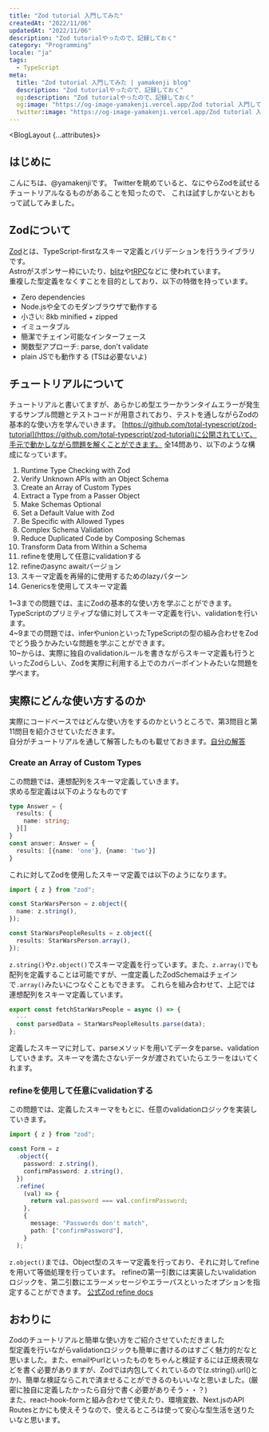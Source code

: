 ```yaml
---
title: "Zod tutorial 入門してみた"
createdAt: "2022/11/06"
updatedAt: "2022/11/06"
description: "Zod tutorialやったので、記録しておく"
category: "Programming"
locale: "ja"
tags:
  - TypeScript
meta:
  title: "Zod tutorial 入門してみた | yamakenji blog"
  description: "Zod tutorialやったので、記録しておく"
  og:description: "Zod tutorialやったので、記録しておく"
  og:image: "https://og-image-yamakenji.vercel.app/Zod tutorial 入門してみた.png"
  twitter:image: "https://og-image-yamakenji.vercel.app/Zod tutorial 入門してみた.png"
---
```


<BlogLayout {...attributes}>
## はじめに
こんにちは、@yamakenjiです。
Twitterを眺めていると、なにやらZodを試せるチュートリアルなるものがあることを知ったので、
これは試すしかないとおもって試してみました。

## Zodについて
[Zod](https://zod.dev/)とは、TypeScript-firstなスキーマ定義とバリデーションを行うライブラリです。  
Astroがスポンサー枠にいたり、[blitz](https://github.com/blitz-js/blitz)や[tRPC](https://github.com/trpc/trpc)などに
使われています。  
重複した型定義をなくすことを目的としており、以下の特徴を持っています。
- Zero dependencies
- Node.jsや全てのモダンブラウザで動作する
- 小さい: 8kb minified + zipped
- イミュータブル
- 簡潔でチェイン可能なインターフェース
- 関数型アプローチ: parse, don't validate
- plain JSでも動作する (TSは必要ないよ)  

## チュートリアルについて
チュートリアルと書いてますが、あらかじめ型エラーかランタイムエラーが発生するサンプル問題とテストコードが用意されており、テストを通しながらZodの基本的な使い方を学んでいきます。
[https://github.com/total-typescript/zod-tutorial](https://github.com/total-typescript/zod-tutorial)に公開されていて、手元で動かしながら問題を解くことができます。
全14問あり、以下のような構成になっています。
1. Runtime Type Checking with Zod
2. Verify Unknown APIs with an Object Schema
3. Create an Array of Custom Types
4. Extract a Type from a Passer Object
5. Make Schemas Optional
6. Set a Default Value with Zod
7. Be Specific with Allowed Types
8. Complex Schema Validation
9. Reduce Duplicated Code by Composing Schemas
10. Transform Data from Within a Schema
11. refineを使用して任意にvalidationする
12. refineのasync awaitバージョン
13. スキーマ定義を再帰的に使用するためのlazyパターン
14. Genericsを使用してスキーマ定義

1~3までの問題では、主にZodの基本的な使い方を学ぶことができます。TypeScriptのプリミティブな値に対してスキーマ定義を行い、validationを行います。  
4~9までの問題では、inferやunionといったTypeScriptの型の組み合わせをZodでどう扱うかみたいな問題を学ぶことができます。  
10~からは、実際に独自のvalidationルールを書きながらスキーマ定義も行うといったZodらしい、Zodを実際に利用する上でのカバーポイントみたいな問題を学べます。  

## 実際にどんな使い方するのか
実際にコードベースではどんな使い方をするのかというところで、第3問目と第11問目を紹介させていただきます。  
自分がチュートリアルを通して解答したものも載せておきます。[自分の解答](https://github.com/yamakenji24/zod-tutorial)

### Create an Array of Custom Types
この問題では、連想配列をスキーマ定義していきます。  
求める型定義は以下のようなものです
```ts
type Answer = {
  results: {
    name: string;
  }[]
}
const answer: Answer = {
  results: [{name: 'one'}, {name: 'two'}]
}
```
これに対してZodを使用したスキーマ定義では以下のようになります。  
```ts
import { z } from "zod";

const StarWarsPerson = z.object({
  name: z.string(),
});

const StarWarsPeopleResults = z.object({
  results: StarWarsPerson.array(),
});
```
`z.string()`や`z.object()`でスキーマ定義を行っています。また、`z.array()`でも配列を定義することは可能ですが、一度定義したZodSchemaはチェインで`.array()`みたいにつなぐこともできます。
これらを組み合わせて、上記では連想配列をスキーマ定義しています。

```ts
export const fetchStarWarsPeople = async () => {
  --- 
  const parsedData = StarWarsPeopleResults.parse(data);
};

```
定義したスキーマに対して、parseメソッドを用いてデータをparse、validationしていきます。スキーマを満たさないデータが渡されていたらエラーをはいてくれます。  

### refineを使用して任意にvalidationする
この問題では、定義したスキーマをもとに、任意のvalidationロジックを実装していきます。  

```ts
import { z } from "zod";

const Form = z
  .object({
    password: z.string(),
    confirmPassword: z.string(),
  })
  .refine(
    (val) => {
      return val.password === val.confirmPassword;
    },
    {
      message: "Passwords don't match",
      path: ["confirmPassword"],
    }
  );
```
`z.object()`までは、Object型のスキーマ定義を行っており、それに対してrefineを用いて等価処理を行っています。
refineの第一引数には実装したいvalidationロジックを、第二引数にエラーメッセージやエラーパスといったオプションを指定することができます。
[公式Zod refine docs](https://zod.dev/?id=refine)

## おわりに
Zodのチュートリアルと簡単な使い方をご紹介させていただきました  
型定義を行いながらvalidationロジックも簡単に書けるのはすごく魅力的だなと思いました。また、emailやurlといったものをちゃんと検証するには正規表現などを書く必要がありますが、Zodでは内包してくれているので(z.string().url()とか)、簡単な検証ならこれで済ませることができるのもいいなと思いました。(厳密に独自に定義したかったら自分で書く必要がありそう・・？)  
また、react-hook-formと組み合わせて使えたり、環境変数、Next.jsのAPI Routesとかにも使えそうなので、使えるところは使って安心な型生活を送りたいなと思います。

</BlogLayout>